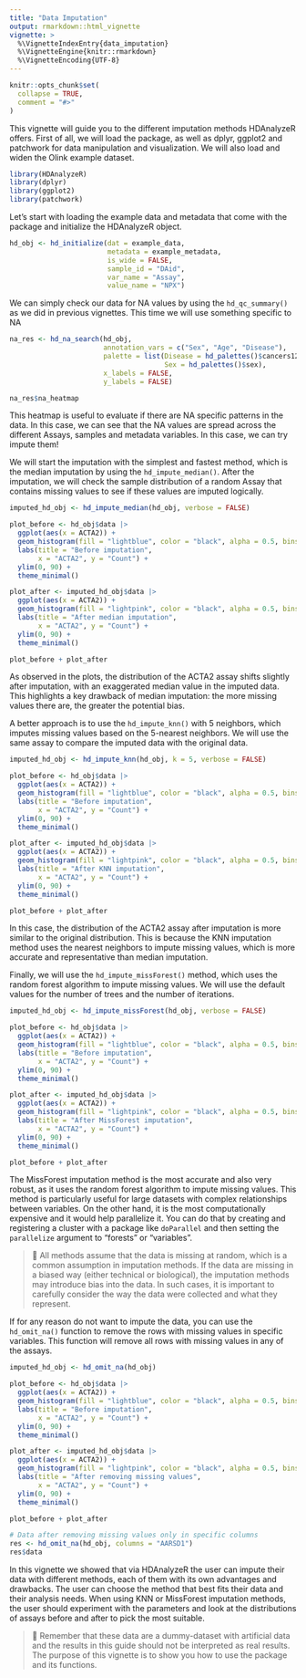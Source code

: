 ```yaml
---
title: "Data Imputation"
output: rmarkdown::html_vignette
vignette: >
  %\VignetteIndexEntry{data_imputation}
  %\VignetteEngine{knitr::rmarkdown}
  %\VignetteEncoding{UTF-8}
---
```


```r
knitr::opts_chunk$set(
  collapse = TRUE,
  comment = "#>"
)
```

This vignette will guide you to the different imputation methods HDAnalyzeR offers. First of all, we will load the package, as well as dplyr, ggplot2 and patchwork for data manipulation and visualization. We will also load and widen the Olink example dataset.

```r
library(HDAnalyzeR)
library(dplyr)
library(ggplot2)
library(patchwork)
```

Let's start with loading the example data and metadata that come with the package and initialize the HDAnalyzeR object.

```r
hd_obj <- hd_initialize(dat = example_data, 
                        metadata = example_metadata, 
                        is_wide = FALSE, 
                        sample_id = "DAid",
                        var_name = "Assay",
                        value_name = "NPX")
```

We can simply check our data for NA values by using the `hd_qc_summary()` as we did in previous vignettes. This time we will use something specific to NA

```r
na_res <- hd_na_search(hd_obj,
                       annotation_vars = c("Sex", "Age", "Disease"),
                       palette = list(Disease = hd_palettes()$cancers12,
                                      Sex = hd_palettes()$sex),
                       x_labels = FALSE,
                       y_labels = FALSE)

na_res$na_heatmap
```

This heatmap is useful to evaluate if there are NA specific patterns in the data. In this case, we can see that the NA values are spread across the different Assays, samples and metadata variables. In this case, we can try impute them!

We will start the imputation with the simplest and fastest method, which is the median imputation by using the `hd_impute_median()`. After the imputation, we will check the sample distribution of a random Assay that contains missing values to see if these values are imputed logically.

```r
imputed_hd_obj <- hd_impute_median(hd_obj, verbose = FALSE)

plot_before <- hd_obj$data |> 
  ggplot(aes(x = ACTA2)) +
  geom_histogram(fill = "lightblue", color = "black", alpha = 0.5, bins = 30) +
  labs(title = "Before imputation",
       x = "ACTA2", y = "Count") +
  ylim(0, 90) +
  theme_minimal()

plot_after <- imputed_hd_obj$data |> 
  ggplot(aes(x = ACTA2)) +
  geom_histogram(fill = "lightpink", color = "black", alpha = 0.5, bins = 30) +
  labs(title = "After median imputation",
       x = "ACTA2", y = "Count") +
  ylim(0, 90) +
  theme_minimal()

plot_before + plot_after
```

As observed in the plots, the distribution of the ACTA2 assay shifts slightly after imputation, with an exaggerated median value in the imputed data. This highlights a key drawback of median imputation: the more missing values there are, the greater the potential bias.

A better approach is to use the `hd_impute_knn()` with 5 neighbors, which imputes missing values based on the 5-nearest neighbors. We will use the same assay to compare the imputed data with the original data.

```r
imputed_hd_obj <- hd_impute_knn(hd_obj, k = 5, verbose = FALSE)

plot_before <- hd_obj$data |> 
  ggplot(aes(x = ACTA2)) +
  geom_histogram(fill = "lightblue", color = "black", alpha = 0.5, bins = 30) +
  labs(title = "Before imputation",
       x = "ACTA2", y = "Count") +
  ylim(0, 90) +
  theme_minimal()

plot_after <- imputed_hd_obj$data |>
  ggplot(aes(x = ACTA2)) +
  geom_histogram(fill = "lightpink", color = "black", alpha = 0.5, bins = 30) +
  labs(title = "After KNN imputation",
       x = "ACTA2", y = "Count") +
  ylim(0, 90) +
  theme_minimal()

plot_before + plot_after
```

In this case, the distribution of the ACTA2 assay after imputation is more similar to the original distribution. This is because the KNN imputation method uses the nearest neighbors to impute missing values, which is more accurate and representative than median imputation.

Finally, we will use the `hd_impute_missForest()` method, which uses the random forest algorithm to impute missing values. We will use the default values for the number of trees and the number of iterations.

```r
imputed_hd_obj <- hd_impute_missForest(hd_obj, verbose = FALSE)

plot_before <- hd_obj$data |> 
  ggplot(aes(x = ACTA2)) +
  geom_histogram(fill = "lightblue", color = "black", alpha = 0.5, bins = 30) +
  labs(title = "Before imputation",
       x = "ACTA2", y = "Count") +
  ylim(0, 90) +
  theme_minimal()

plot_after <- imputed_hd_obj$data |>
  ggplot(aes(x = ACTA2)) +
  geom_histogram(fill = "lightpink", color = "black", alpha = 0.5, bins = 30) +
  labs(title = "After MissForest imputation",
       x = "ACTA2", y = "Count") +
  ylim(0, 90) +
  theme_minimal()

plot_before + plot_after
```

The MissForest imputation method is the most accurate and also very robust, as it uses the random forest algorithm to impute missing values. This method is particularly useful for large datasets with complex relationships between variables. On the other hand, it is the most computationally expensive and it would help parallelize it. You can do that by creating and registering a cluster with a package like `doParallel` and then setting the `parallelize` argument to "forests" or "variables".

> 📓 All methods assume that the data is missing at random, which is a common assumption in imputation methods. If the data are missing in a biased way (either technical or biological), the imputation methods may introduce bias into the data. In such cases, it is important to carefully consider the way the data were collected and what they represent.

If for any reason do not want to impute the data, you can use the `hd_omit_na()` function to remove the rows with missing values in specific variables. This function will remove all rows with missing values in any of the assays.

```r
imputed_hd_obj <- hd_omit_na(hd_obj)

plot_before <- hd_obj$data |> 
  ggplot(aes(x = ACTA2)) +
  geom_histogram(fill = "lightblue", color = "black", alpha = 0.5, bins = 30) +
  labs(title = "Before imputation",
       x = "ACTA2", y = "Count") +
  ylim(0, 90) +
  theme_minimal()

plot_after <- imputed_hd_obj$data |>
  ggplot(aes(x = ACTA2)) +
  geom_histogram(fill = "lightpink", color = "black", alpha = 0.5, bins = 30) +
  labs(title = "After removing missing values",
       x = "ACTA2", y = "Count") +
  ylim(0, 90) +
  theme_minimal()

plot_before + plot_after

# Data after removing missing values only in specific columns
res <- hd_omit_na(hd_obj, columns = "AARSD1")
res$data
```

In this vignette we showed that via HDAnalyzeR the user can impute their data with different methods, each of them with its own advantages and drawbacks. The user can choose the method that best fits their data and their analysis needs. When using KNN or MissForest imputation methods, the user should experiment with the parameters and look at the distributions of assays before and after to pick the most suitable.

> 📓 Remember that these data are a dummy-dataset with artificial data and the results in this guide should not be interpreted as real results. The purpose of this vignette is to show you how to use the package and its functions.
